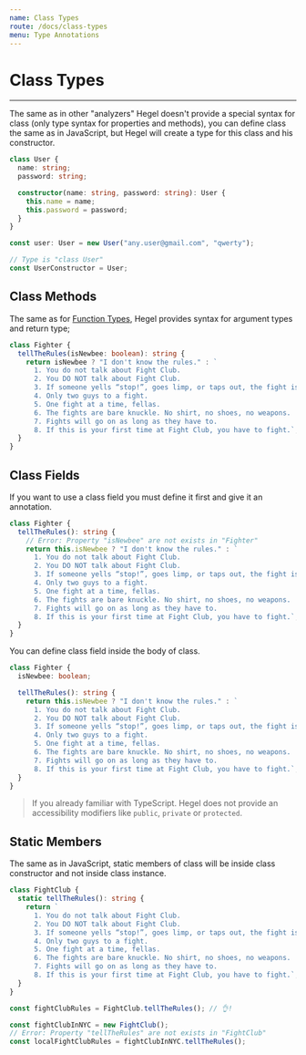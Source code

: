 ```yaml
---
name: Class Types
route: /docs/class-types
menu: Type Annotations
---
```


# Class Types
----------------

The same as in other "analyzers" Hegel doesn't provide a special syntax for class (only type syntax for properties and methods), you can define class the same as in JavaScript, but Hegel will create a type for this class and his constructor.

```typescript
class User {
  name: string;
  password: string;

  constructor(name: string, password: string): User {
    this.name = name;
    this.password = password;
  }
}

const user: User = new User("any.user@gmail.com", "qwerty");

// Type is "class User"
const UserConstructor = User;
```

## Class Methods

The same as for [Function Types](/docs/function-types), Hegel provides syntax for argument types and return type;
```typescript
class Fighter {
  tellTheRules(isNewbee: boolean): string {
    return isNewbee ? "I don't know the rules." : `
      1. You do not talk about Fight Club.
      2. You DO NOT talk about Fight Club.
      3. If someone yells “stop!”, goes limp, or taps out, the fight is over.
      4. Only two guys to a fight.
      5. One fight at a time, fellas.
      6. The fights are bare knuckle. No shirt, no shoes, no weapons.
      7. Fights will go on as long as they have to.
      8. If this is your first time at Fight Club, you have to fight.`;
  }
}
```

## Class Fields

If you want to use a class field you must define it first and give it an annotation.

```typescript
class Fighter {
  tellTheRules(): string {
    // Error: Property "isNewbee" are not exists in "Fighter"
    return this.isNewbee ? "I don't know the rules." : `
      1. You do not talk about Fight Club.
      2. You DO NOT talk about Fight Club.
      3. If someone yells “stop!”, goes limp, or taps out, the fight is over.
      4. Only two guys to a fight.
      5. One fight at a time, fellas.
      6. The fights are bare knuckle. No shirt, no shoes, no weapons.
      7. Fights will go on as long as they have to.
      8. If this is your first time at Fight Club, you have to fight.`;
  }
}
```

You can define class field inside the body of class.

```typescript
class Fighter {
  isNewbee: boolean;

  tellTheRules(): string {
    return this.isNewbee ? "I don't know the rules." : `
      1. You do not talk about Fight Club.
      2. You DO NOT talk about Fight Club.
      3. If someone yells “stop!”, goes limp, or taps out, the fight is over.
      4. Only two guys to a fight.
      5. One fight at a time, fellas.
      6. The fights are bare knuckle. No shirt, no shoes, no weapons.
      7. Fights will go on as long as they have to.
      8. If this is your first time at Fight Club, you have to fight.`;
  }
}
```

> If you already familiar with TypeScript. Hegel does not provide an accessibility modifiers like `public`, `private` or `protected`. 

## Static Members

The same as in JavaScript, static members of class will be inside class constructor and not inside class instance.

```typescript
class FightClub {
  static tellTheRules(): string {
    return `
      1. You do not talk about Fight Club.
      2. You DO NOT talk about Fight Club.
      3. If someone yells “stop!”, goes limp, or taps out, the fight is over.
      4. Only two guys to a fight.
      5. One fight at a time, fellas.
      6. The fights are bare knuckle. No shirt, no shoes, no weapons.
      7. Fights will go on as long as they have to.
      8. If this is your first time at Fight Club, you have to fight.`;
  }
}

const fightClubRules = FightClub.tellTheRules(); // 👌!

const fightClubInNYC = new FightClub();
// Error: Property "tellTheRules" are not exists in "FightClub"
const localFightClubRules = fightClubInNYC.tellTheRules();
```
